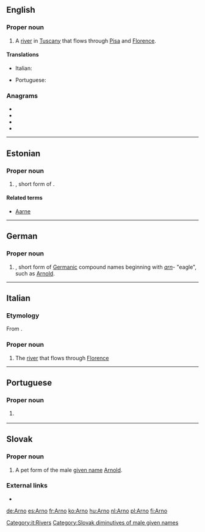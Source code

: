 ==English==

===Proper noun===
{{wikipedia}}
{{en-proper noun}}

# A [[river]] in [[Tuscany]] that flows through [[Pisa]] and [[Florence]].

====Translations====
{{trans-top|river in Tuscany}}
* Italian: {{t|it|Arno|m}}
{{trans-mid}}
* Portuguese: {{t|pt|Arno|m}}
{{trans-bottom}}

===Anagrams===
* {{l|en|Aron}}
* {{l|en|Nora}}
* {{l|en|Oran}}
* {{l|en|roan}}

----

==Estonian==

===Proper noun===
{{head|et|proper noun}}

# {{given name|male|lang=et}}, short form of {{m|et|Arnold}}.

====Related terms====
* [[Aarne]]

----

==German==

===Proper noun===
{{head|de|proper noun}}

# {{given name|male|lang=de}}, short form of [[Germanic]] compound names beginning with ''[[arn]]''- "eagle", such as [[Arnold]].

----

==Italian==

===Etymology===
From {{etyl|la|it}} {{m|la|Arnus}}. 

===Proper noun===
{{wikipedia|lang=it}}
{{it-proper noun}}

# The [[river]] that flows through [[Florence]] 

[[Category:it:Rivers]]

----

==Portuguese==

===Proper noun===
{{pt-proper noun|m}}

# {{l|en|Arno}} {{gloss|river in Tuscany}}

{{catlangcode|pt|Rivers|Italy}}

----

==Slovak==

===Proper noun===
{{sk-proper noun|g=m}}

# A pet form of the male [[given name]] [[Arnold]].

===External links===
* {{R:SDK|Arnold}}

[[Category:Slovak diminutives of male given names]]

[[de:Arno]]
[[es:Arno]]
[[fr:Arno]]
[[ko:Arno]]
[[hu:Arno]]
[[nl:Arno]]
[[pl:Arno]]
[[fi:Arno]]